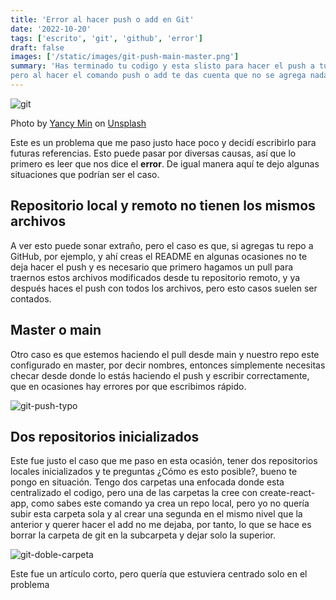 ```yaml
---
title: 'Error al hacer push o add en Git'
date: '2022-10-20'
tags: ['escrito', 'git', 'github', 'error']
draft: false
images: ['/static/images/git-push-main-master.png']
summary: 'Has terminado tu codigo y esta slisto para hacer el push a tu repositorio o uno nuevo, 
pero al hacer el comando push o add te das cuenta que no se agrega nada al stage, vaya problema!!'
---
```


![git](/static/images/git.png)

Photo by <a href="https://unsplash.com/@yancymin?utm_source=unsplash&utm_medium=referral&utm_content=creditCopyText">Yancy Min</a> on <a href="https://unsplash.com/s/photos/git?utm_source=unsplash&utm_medium=referral&utm_content=creditCopyText">Unsplash</a>

Este es un problema que me paso justo hace poco y decidí escribirlo para futuras referencias. Esto puede pasar por diversas
causas, así que lo primero es leer que nos dice el **error**. De igual manera aquí te dejo algunas situaciones que podrían ser el caso.

## Repositorio local y remoto no tienen los mismos archivos

A ver esto puede sonar extraño, pero el caso es que, si agregas tu repo a GitHub, por ejemplo, y ahí creas el README en algunas ocasiones
no te deja hacer el push y es necesario que primero hagamos un pull para traernos estos archivos modificados desde tu repositorio remoto,
y ya después haces el push con todos los archivos, pero esto casos suelen ser contados.

## Master o main

Otro caso es que estemos haciendo el pull desde main y nuestro repo este configurado en master, por decir nombres, entonces simplemente
necesitas checar desde donde lo estás haciendo el push y escribir correctamente, que en ocasiones hay errores por que escribimos rápido.

![git-push-typo](/static/images/git-push-main-master.png)

## Dos repositorios inicializados

Este fue justo el caso que me paso en esta ocasión, tener dos repositorios locales inicializados y te preguntas ¿Cómo es esto posible?,
bueno te pongo en situación. Tengo dos carpetas una enfocada donde esta centralizado el codigo, pero una de las carpetas la cree con
create-react-app, como sabes este comando ya crea un repo local, pero yo no quería subir esta carpeta sola y al crear una segunda en el
mismo nivel que la anterior y querer hacer el add no me dejaba, por tanto, lo que se hace es borrar la carpeta de git en la subcarpeta y
dejar solo la superior.

![git-doble-carpeta](/static/images/git-init.png)

Este fue un artículo corto, pero quería que estuviera centrado solo en el problema
